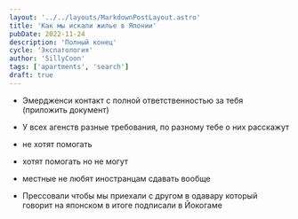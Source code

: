```yaml
---
layout: '../../layouts/MarkdownPostLayout.astro'
title: 'Как мы искали жилье в Японии'
pubDate: 2022-11-24
description: 'Полный конец'
cycle: 'Экспатология'
author: 'SillyCoon'
tags: ['apartments', 'search']
draft: true
---
```


- Эмердженси контакт с полной ответственностью за тебя (приложить документ)
- У всех агенств разные требования, по разному тебе о них расскажут
- не хотят помогать
- хотят помогать но не могут
- местные не любят иностранцам сдавать вообще

- Прессовали чтобы мы приехали с другом в одавару который говорит на японском в итоге подписали в Йокогаме
